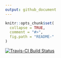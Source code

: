 ```yaml
---
output: github_document
---
```


<!-- README.md is generated from README.Rmd. Please edit that file -->

```r
knitr::opts_chunk$set(
  collapse = TRUE,
  comment = "#>",
  fig.path = "README-"
)
```



[![Travis-CI Build Status](https://travis-ci.org/Pakillo/vegetools.svg?branch=master)](https://travis-ci.org/Pakillo/vegetools)
